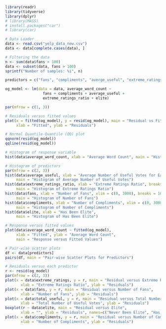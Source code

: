 ```r
library(readr)
library(tidyverse)
library(dplyr)
# library(MASS)
# install.packages("car")
# library(car)
```

```r
# Data Loader
data <- read.csv("yelp_data_new.csv")
data <- data[complete.cases(data), ]

# Filtering the data
n <- sum(data$fans > 100)
data <- subset(data, fans > 100)
sprintf("Number of samples: %i", n)
```

```r
predictors = c("fans", "compliments", "averge_useful", "extreme_ratings_ratio", "elite")
```

```r
og_model <- lm(data = data, average_word_count ~
                 fans + compliments + average_useful +
                 extreme_ratings_ratio + elite)

par(mfrow = c(1, 3))

# Residuals versus fitted values
plot(x = fitted(og_model), y = resid(og_model), main = "Residual vs Fitted",
     xlab = "Fitted", ylab = "Residuals")

# Normal Quantile-Quantile (QQ) plot
qqnorm(resid(og_model))
qqline(resid(og_model))

# Histogram of response variable
hist(data$average_word_count, xlab = "Average Word Count", main = "Histogram of Response Variable")
```

```r
# Histogram of predictors
par(mfrow = c(2, 3))
hist(data$average_useful, xlab = "Average Number of Useful Votes for Each Reviews", xlim = c(0, 100), breaks = 70,
     main = "Histogram of Average Number of Useful Votes")
hist(data$extreme_ratings_ratio, xlab = "Extreme Ratings Ratio", breaks = 15,
     main = "Histogram of Extreme Ratings Ratio")
hist(data$fans, xlab = "Number of Fans", xlim = c(0, 3000), breaks = 100,
     main = "Histogram of Number of Fans")
hist(data$compliments, xlab = "Number of Compliments", xlim = c(0, 30000), breaks = 500,
     main = "Histogram of Number of Compliments")
hist(data$elite, xlab = "Has Been Elite",
     main = "Histogram of Has Been Elite")
```


```r
# Response versus fitted values
plot(data$average_word_count ~ fitted(og_model),
     xlab = "Fitted", ylab = "Average Word Count",
     main = "Response versus Fitted Values")
```

```r
# Pair-wise scatter plots
df <- data[predictors]
pairs(df, main = "Pair-wise Scatter Plots for Predictors")
```

```r
# Residuals versus each predictor 
r <- resid(og_model)
par(mfrow = c(2, 3))
plot(x = data$extreme_ratings, y = r, main = "Residual versus Extreme Ratings Ratio",
       xlab = "Extreme Ratings Ratio", ylab = "Residuals")
plot(x = data$fans, y = r, main = "Residual versus Number of Fans",
       xlab = "Number of Fans", ylab = "Residuals")
plot(x = data$total_useful, y = r, main = "Residual versus Total Number of Useful Votes",
       xlab = "Total Number of Useful Votes", ylab = "Residuals")
boxplot(r ~ data$elite, main = "Residual versus Elite",
       xlab = "", ylab = "Residuals", names=c("Never Been Elite", "Has Been Elite"))
plot(x = data$compliments, y = r, main = "Residual versus Number of Compliments",
       xlab = "Number of Compliments", ylab = "Residuals")
```

